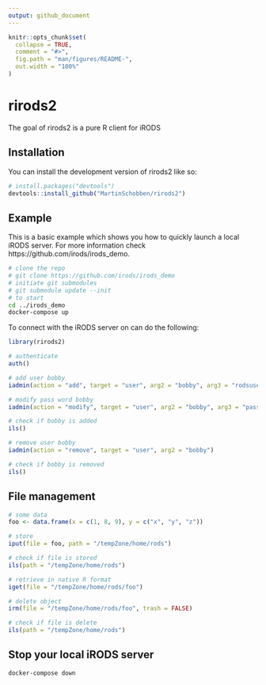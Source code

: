 ```yaml
---
output: github_document
---
```


<!-- README.md is generated from README.Rmd. Please edit that file -->

```r
knitr::opts_chunk$set(
  collapse = TRUE,
  comment = "#>",
  fig.path = "man/figures/README-",
  out.width = "100%"
)
```

# rirods2

<!-- badges: start -->
<!-- badges: end -->

The goal of rirods2 is a pure R client for iRODS

## Installation

You can install the development version of rirods2 like so:

``` r
# install.packages("devtools")
devtools::install_github("MartinSchobben/rirods2")
```

## Example

This is a basic example which shows you how to quickly launch a local iRODS server. For more information check https://github.com/irods/irods_demo.

```bash
# clone the repo
# git clone https://github.com/irods/irods_demo
# initiate git submodules
# git submodule update --init
# to start
cd ../irods_demo
docker-compose up
```

To connect with the iRODS server on can do the following:

```r
library(rirods2)

# authenticate
auth()

# add user bobby
iadmin(action = "add", target = "user", arg2 = "bobby", arg3 = "rodsuser")

# modify pass word bobby
iadmin(action = "modify", target = "user", arg2 = "bobby", arg3 = "password", arg4  = "passWORD")

# check if bobby is added
ils()

# remove user bobby
iadmin(action = "remove", target = "user", arg2 = "bobby")

# check if bobby is removed
ils()
```

## File management

```r
# some data
foo <- data.frame(x = c(1, 8, 9), y = c("x", "y", "z"))

# store
iput(file = foo, path = "/tempZone/home/rods")

# check if file is stored
ils(path = "/tempZone/home/rods")

# retrieve in native R format
iget(file = "/tempZone/home/rods/foo")

# delete object
irm(file = "/tempZone/home/rods/foo", trash = FALSE)

# check if file is delete
ils(path = "/tempZone/home/rods")
```

## Stop your local iRODS server

```bash
docker-compose down
```
